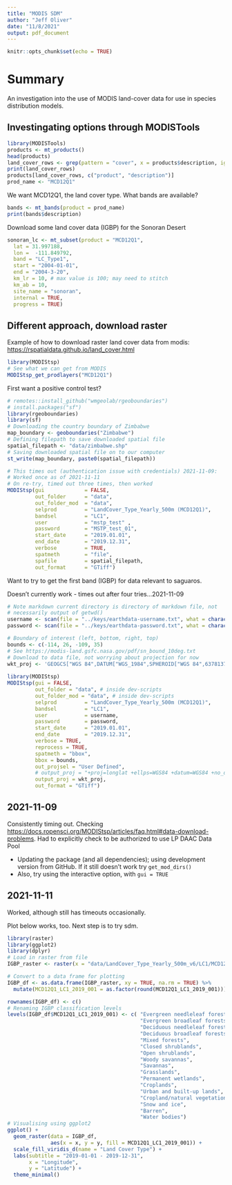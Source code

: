```yaml
---
title: "MODIS SDM"
author: "Jeff Oliver"
date: "11/8/2021"
output: pdf_document
---
```


```r
knitr::opts_chunk$set(echo = TRUE)
```

# Summary

An investigation into the use of MODIS land-cover data for use in species 
distribution models.

## Investingating options through MODISTools

```r
library(MODISTools)
products <- mt_products()
head(products)
land_cover_rows <- grep(pattern = "cover", x = products$description, ignore.case = TRUE, )
print(land_cover_rows)
products[land_cover_rows, c("product", "description")]
prod_name <- "MCD12Q1"
```

We want MCD12Q1, the land cover type. What bands are available?

```r
bands <- mt_bands(product = prod_name)
print(bands$description)
```

Download some land cover data (IGBP) for the Sonoran Desert

```r
sonoran_lc <- mt_subset(product = "MCD12Q1",
  lat = 31.997188, 
  lon =  -111.849792,
  band = "LC_Type1",
  start = "2004-01-01",
  end = "2004-3-20",
  km_lr = 10, # max value is 100; may need to stitch
  km_ab = 10,
  site_name = "sonoran",
  internal = TRUE,
  progress = TRUE)
```

## Different approach, download raster

Example of how to download raster land cover data from modis:
[https://rspatialdata.github.io/land_cover.html](https://rspatialdata.github.io/land_cover.html)

```r
library(MODIStsp)
# See what we can get from MODIS
MODIStsp_get_prodlayers("MCD12Q1")
```

First want a positive control test?

```r
# remotes::install_github("wmgeolab/rgeoboundaries")
# install.packages("sf")
library(rgeoboundaries)
library(sf)
# Downloading the country boundary of Zimbabwe
map_boundary <- geoboundaries("Zimbabwe")
# Defining filepath to save downloaded spatial file
spatial_filepath <- "data/zimbabwe.shp"
# Saving downloaded spatial file on to our computer
st_write(map_boundary, paste0(spatial_filepath))

# This times out (authentication issue with credentials) 2021-11-09:
# Worked once as of 2021-11-11
# On re-try, timed out three times, then worked
MODIStsp(gui             = FALSE,
         out_folder      = "data",
         out_folder_mod  = "data",
         selprod         = "LandCover_Type_Yearly_500m (MCD12Q1)",
         bandsel         = "LC1",
         user            = "mstp_test" ,
         password        = "MSTP_test_01",
         start_date      = "2019.01.01",
         end_date        = "2019.12.31",
         verbose         = TRUE,
         spatmeth        = "file",
         spafile         = spatial_filepath,
         out_format      = "GTiff")
```



Want to try to get the first band (IGBP) for data relevant to saguaros.

Doesn't currently work - times out after four tries...2021-11-09

```r
# Note markdown current directory is directory of markdown file, not 
# necessarily output of getwd()
username <- scan(file = "../keys/earthdata-username.txt", what = character())
password <- scan(file = "../keys/earthdata-password.txt", what = character())

# Boundary of interest (left, bottom, right, top)
bounds <- c(-114, 26, -109, 35)
# See https://modis-land.gsfc.nasa.gov/pdf/sn_bound_10deg.txt
# Download to data file, not worrying about projection for now
wkt_proj <- 'GEOGCS["WGS 84",DATUM["WGS_1984",SPHEROID["WGS 84",6378137,298.257223563,AUTHORITY["EPSG","7030"]],AUTHORITY["EPSG","6326"]],PRIMEM["Greenwich",0,AUTHORITY["EPSG","8901"]],UNIT["degree",0.01745329251994328,AUTHORITY["EPSG","9122"]],AUTHORITY["EPSG","4326"]]'
  
library(MODIStsp)
MODIStsp(gui = FALSE,
         out_folder = "data", # inside dev-scripts
         out_folder_mod = "data", # inside dev-scripts
         selprod         = "LandCover_Type_Yearly_500m (MCD12Q1)",
         bandsel         = "LC1", 
         user            = username,
         password        = password,
         start_date      = "2019.01.01", 
         end_date        = "2019.12.31", 
         verbose = TRUE,
         reprocess = TRUE,
         spatmeth = "bbox",
         bbox = bounds,
         out_projsel = "User Defined",
         # output_proj = "+proj=longlat +ellps=WGS84 +datum=WGS84 +no_defs", # A WGS84 projection
         output_proj = wkt_proj,
         out_format = "GTiff")
```

## 2021-11-09
Consistently timing out. Checking [https://docs.ropensci.org/MODIStsp/articles/faq.html#data-download-problems](https://docs.ropensci.org/MODIStsp/articles/faq.html#data-download-problems). Had to explicitly check 
to be authorized to use LP DAAC Data Pool

+ Updating the package (and all dependencies); using development version from 
GitHub. If it still doesn't work try `get_mod_dirs()`
+ Also, try using the interactive option, with `gui = TRUE`

## 2021-11-11
Worked, although still has timeouts occasionally.

Plot below works, too. Next step is to try sdm.

```r
library(raster)
library(ggplot2)
library(dplyr)
# Load in raster from file
IGBP_raster <- raster(x = "data/LandCover_Type_Yearly_500m_v6/LC1/MCD12Q1_LC1_2019_001.tif")

# Convert to a data frame for plotting
IGBP_df <- as.data.frame(IGBP_raster, xy = TRUE, na.rm = TRUE) %>%
  mutate(MCD12Q1_LC1_2019_001 = as.factor(round(MCD12Q1_LC1_2019_001)))

rownames(IGBP_df) <- c()
# Renaming IGBP classification levels
levels(IGBP_df$MCD12Q1_LC1_2019_001) <- c( "Evergreen needleleaf forests",
                                           "Evergreen broadleaf forests",
                                           "Deciduous needleleaf forests",
                                           "Deciduous broadleaf forests",
                                           "Mixed forests",
                                           "Closed shrublands",
                                           "Open shrublands",
                                           "Woody savannas",
                                           "Savannas",
                                           "Grasslands",
                                           "Permanent wetlands",
                                           "Croplands",
                                           "Urban and built-up lands",
                                           "Cropland/natural vegetation mosaics",
                                           "Snow and ice",
                                           "Barren",
                                           "Water bodies")
# Visualising using ggplot2
ggplot() + 
  geom_raster(data = IGBP_df,
              aes(x = x, y = y, fill = MCD12Q1_LC1_2019_001)) +
  scale_fill_viridis_d(name = "Land Cover Type") +
  labs(subtitle = "2019-01-01 - 2019-12-31",
       x = "Longitude",
       y = "Latitude") +
  theme_minimal()
```

